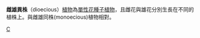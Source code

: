 '''雌雄異株'''（dioecious）[[植物|植物]]為[[單性花|單性花]][[種子植物|種子植物]]，且雌花與雄花分別生長在不同的植株上。與雌雄同株(monoecious)植物相對。

[[Category:植物|C]]